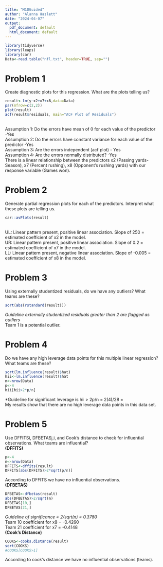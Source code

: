 ```yaml
---
title: "M10Guided"
author: "Alanna Hazlett"
date: "2024-04-07"
output:
  pdf_document: default
  html_document: default
---
```


```r
library(tidyverse)
library(leaps)
library(car)
Data<-read.table("nfl.txt", header=TRUE, sep="")
```

# Problem 1

Create diagnostic plots for this regression. What are the plots telling us?
```r
result<-lm(y~x2+x7+x8,data=Data)
par(mfrow=c(2,2))
plot(result)
acf(result$residuals, main="ACF Plot of Residuals")
```
\
Assumption 1: Do the errors have mean of 0 for each value of the predictor -Yes\
Assumption 2: Do the errors have constant variance for each value of the predictor -Yes\
Assumption 3: Are the errors independent (acf plot) - Yes\
Assumption 4: Are the errors normally distributed? -Yes\
There is a linear relationship between the predictors x2 (Passing yards-Season), x7 (Percent rushing), x8 (Opponent's rushing yards) with our response variable (Games won).\

# Problem 2

Generate partial regression plots for each of the predictors. Interpret what these plots are telling us.
```r
car::avPlots(result)
```
\
UL: Linear pattern present, positive linear association. Slope of 250 = estimated coefficient of x2 in the model.\
UR: Linear pattern present, positive linear association. Slope of 0.2 = estimated coefficient of x7 in the model.\
LL: Linear pattern present, negative linear association. Slope of -0.005 = estimated coefficient of x8 in the model.\

# Problem 3

Using externally studentized residuals, do we have any outliers? What teams are these?\
```r
sort(abs(rstandard(result)))
```
*Guideline externally studentized residuals greater than 2 are flagged as outliers*\
Team 1 is a potential outlier.\

# Problem 4

Do we have any high leverage data points for this multiple linear regression? What teams are these?
```r
sort(lm.influence(result)$hat)
hii<-lm.influence(result)$hat
n<-nrow(Data)
p<-4
hii[hii>2*p/n]
```
*Guideline for significant leverage is hii > 2p/n = 2(4)/28 = \
My results show that there are no high leverage data points in this data set.\

# Problem 5

Use DFFITSi, DFBETASj,i, and Cook’s distance to check for influential observations. What teams are influential?\
**(DFFITS)**\
```r
p<-4
n<-nrow(Data)
DFFITS<-dffits(result)
DFFITS[abs(DFFITS)>2*sqrt(p/n)]
```
According to DFFITS we have no influential observations.\
**(DFBETAS)**\
```r
DFBETAS<-dfbetas(result)
abs(DFBETAS)>2/sqrt(n)
DFBETAS[10,]
DFBETAS[21,]
```
*Guideline of significance = 2/sqrt(n) = 0.3780*\
Team 10 coefficient for x8 = -0.4260\
Team 21 coefficient for x7 = -0.4148\
**(Cook's Distance)**\
```r
COOKS<-cooks.distance(result)
sort(COOKS)
#COOKS[COOKS>1]
```
According to cook's distance we have no influential observations (teams). 







